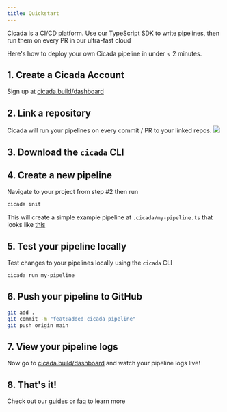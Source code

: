 ```yaml
---
title: Quickstart
---
```


Cicada is a CI/CD platform. Use our TypeScript SDK to write pipelines, then run them on every PR in our ultra-fast cloud 


Here's how to deploy your own Cicada pipeline in under < 2 minutes.


## 1. Create a Cicada Account
Sign up at [cicada.build/dashboard](https://cicada.build/dashboard)


## 2. Link a repository
Cicada will run your pipelines on every commit / PR to your linked repos.
<img src="/images/link-repository.png" />


## 3. Download the `cicada` CLI

<Snippet file="install-cli.mdx" />


## 4. Create a new pipeline

Navigate to your project from step #2 then run 

```bash
cicada init
```
This will create a simple example pipeline at `.cicada/my-pipeline.ts` that looks like [this](/guides/pipeline-examples)

## 5. Test your pipeline locally
Test changes to your pipelines locally using the `cicada` CLI
```bash
cicada run my-pipeline
```

## 6. Push your pipeline to GitHub

```bash
git add .
git commit -m "feat:added cicada pipeline"
git push origin main
```

## 7. View your pipeline logs

Now go to [cicada.build/dashboard](https://cicada.build/dashboard) and watch your pipeline logs live!


## 8. That's it!
Check out our [guides](/guides) or [faq](/other/faq) to learn more

